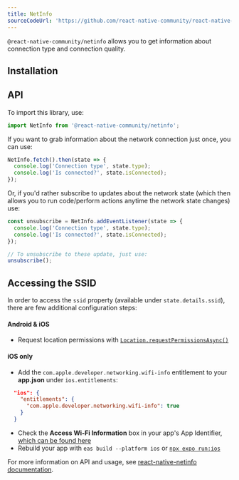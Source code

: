 ```yaml
---
title: NetInfo
sourceCodeUrl: 'https://github.com/react-native-community/react-native-netinfo'
---
```



`@react-native-community/netinfo` allows you to get information about connection type and connection quality.

<PlatformsSection android emulator ios simulator web />

## Installation

<InstallSection
  packageName="@react-native-community/netinfo"
  href="https://github.com/react-native-community/react-native-netinfo#getting-started"
/>

## API

To import this library, use:

```js
import NetInfo from '@react-native-community/netinfo';
```

If you want to grab information about the network connection just once, you can use:

```js
NetInfo.fetch().then(state => {
  console.log('Connection type', state.type);
  console.log('Is connected?', state.isConnected);
});
```

Or, if you'd rather subscribe to updates about the network state (which then allows you to run code/perform actions anytime the network state changes) use:

```js
const unsubscribe = NetInfo.addEventListener(state => {
  console.log('Connection type', state.type);
  console.log('Is connected?', state.isConnected);
});

// To unsubscribe to these update, just use:
unsubscribe();
```

## Accessing the SSID

In order to access the `ssid` property (available under `state.details.ssid`), there are few additional configuration steps:

#### Android & iOS

- Request location permissions with [`Location.requestPermissionsAsync()`](location.mdx#locationrequestpermissionsasync)

#### iOS only

- Add the `com.apple.developer.networking.wifi-info` entitlement to your **app.json** under `ios.entitlements`:

```json
  "ios": {
    "entitlements": {
      "com.apple.developer.networking.wifi-info": true
    }
  }
```

- Check the **Access Wi-Fi Information** box in your app's App Identifier, [which can be found here](https://developer.apple.com/account/resources/identifiers/list)
- Rebuild your app with `eas build --platform ios` or [`npx expo run:ios`](/workflow/expo-cli/#compiling)

For more information on API and usage, see [react-native-netinfo documentation](https://github.com/react-native-community/react-native-netinfo#react-native-communitynetinfo).
